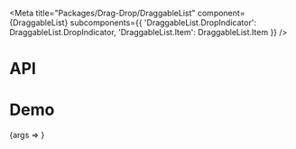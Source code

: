 
<Meta
  title="Packages/Drag-Drop/DraggableList"
  component={DraggableList}
  subcomponents={{
    'DraggableList.DropIndicator': DraggableList.DropIndicator,
    'DraggableList.Item': DraggableList.Item
  }}
/>

# API

<ArgsTable />

# Demo

<Canvas>
  <Story
    name="DraggableList"
    args={{ items, 'aria-label': 'Label' }}
    argTypes={{
      items: { name: 'DraggableList.Item[]', table: { category: 'Story' } },
      indicatorIndex: {
        name: 'DraggableList.DropIndicator',
        control: { type: 'number' },
        table: { category: 'Story' }
      },
      'aria-label': { table: { category: 'DraggableList.DropIndicator' } }
    }}
    parameters={{
      design: {
        allowFullscreen: true,
        type: 'figma',
        url: 'https://www.figma.com/file/6g87L4FdKZTA3knt3Rsfdx/Garden?node-id=14015-52393'
      }
    }}
  >
    {args => <DraggableListStory {...args} />}
  </Story>
</Canvas>
